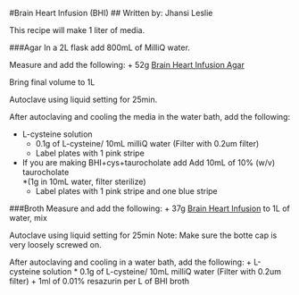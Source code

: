 #Brain Heart Infusion (BHI)
## Written by: Jhansi Leslie 

This recipe  will make 1 liter of media. 

###Agar 
In a 2L flask add 800mL of MilliQ water.  

Measure and add the following:
+ 52g [Brain Heart Infusion Agar](http://www.bd.com/ds/productCenter/241830.asp)

Bring final volume to 1L

Autoclave using liquid setting for 25min. 

After autoclaving and cooling the media in the water bath, add the following: 

+ L-cysteine solution
	* 0.1g of L-cysteine/ 10mL milliQ water (Filter with 0.2um filter)
	* Label plates with 1 pink stripe
+ If you are making BHI+cys+taurocholate add Add 10mL of 10% (w/v) taurocholate  
	*(1g in 10mL water, filter sterilize) 
	* Label plates with 1 pink stripe and one blue stripe 

###Broth
Measure and add the following:
+  37g  [Brain Heart Infusion](http://www.bd.com/ds/productCenter/237500.asp) to 1L of water, mix 

Autoclave using liquid setting for 25min
Note: Make sure the botte cap is very loosely screwed on.


After autoclaving and cooling in a water bath, add the following:
+ L-cysteine solution
	* 0.1g of L-cysteine/ 10mL milliQ water (Filter with 0.2um filter)
+ 1ml of 0.01% resazurin per L of BHI broth 